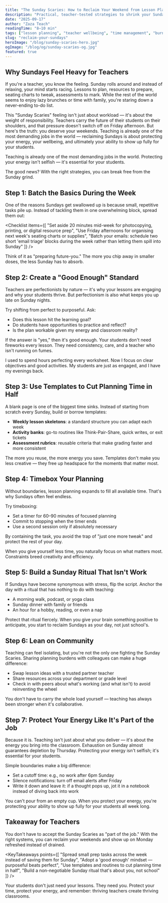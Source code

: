 ```yaml
---
title: "The Sunday Scaries: How to Reclaim Your Weekend from Lesson Planning"
description: "Practical, teacher-tested strategies to shrink your Sunday workload, protect your energy, and start Monday calm—not exhausted."
date: "2025-09-17"
author: "Zaza Teach"
readingTime: "8–10 min"
tags: ["lesson planning", "teacher wellbeing", "time management", "burnout", "workflow"]
slug: "reclaim-your-sundays"
heroImage: "/blog/sunday-scaries-hero.jpg"
ogImage: "/blog/og/sunday-scaries-og.jpg"
featured: true
---
```



## Why Sundays Feel Heavy for Teachers

If you're a teacher, you know the feeling. Sunday rolls around and instead of relaxing, your mind starts racing. Lessons to plan, resources to prepare, seating charts to tweak, assessments to mark. While the rest of the world seems to enjoy lazy brunches or time with family, you're staring down a never-ending to-do list.

This "Sunday Scaries" feeling isn't just about workload — it's about the weight of responsibility. Teachers carry the future of their students on their shoulders, and that pressure doesn't switch off on Friday afternoon. But here's the truth: you deserve your weekends. Teaching is already one of the most demanding jobs in the world — reclaiming Sundays is about protecting your energy, your wellbeing, and ultimately your ability to show up fully for your students.

<Callout type="well" title="You deserve your weekends">
Teaching is already one of the most demanding jobs in the world. Protecting your energy isn't selfish — it's essential for your students.
</Callout>

The good news? With the right strategies, you can break free from the Sunday grind.

## Step 1: Batch the Basics During the Week

One of the reasons Sundays get swallowed up is because small, repetitive tasks pile up. Instead of tackling them in one overwhelming block, spread them out:

<Checklist items={[
  "Set aside 20 minutes mid-week for photocopying, printing, or digital resource prep",
  "Use Friday afternoons for organising next week's seating charts or supplies",
  "Batch your emails: schedule two short 'email triage' blocks during the week rather than letting them spill into Sunday"
]} />

Think of it as "preparing future-you." The more you chip away in smaller doses, the less Sunday has to absorb.

## Step 2: Create a "Good Enough" Standard

Teachers are perfectionists by nature — it's why your lessons are engaging and why your students thrive. But perfectionism is also what keeps you up late on Sunday nights.

Try shifting from perfect to purposeful. Ask:

- Does this lesson hit the learning goal?
- Do students have opportunities to practice and reflect?
- Is the plan workable given my energy and classroom reality?

If the answer is "yes," then it's good enough. Your students don't need fireworks every lesson. They need consistency, care, and a teacher who isn't running on fumes.

<QuoteBox author="Sarah Mitchell" role="Year 5 teacher, UK">
I used to spend hours perfecting every worksheet. Now I focus on clear objectives and good activities. My students are just as engaged, and I have my evenings back.
</QuoteBox>

## Step 3: Use Templates to Cut Planning Time in Half

A blank page is one of the biggest time sinks. Instead of starting from scratch every Sunday, build or borrow templates:

- **Weekly lesson skeletons**: a standard structure you can adapt each week
- **Activity banks**: go-to routines like Think-Pair-Share, quick writes, or exit tickets
- **Assessment rubrics**: reusable criteria that make grading faster and more consistent

The more you reuse, the more energy you save. Templates don't make you less creative — they free up headspace for the moments that matter most.

## Step 4: Timebox Your Planning

Without boundaries, lesson planning expands to fill all available time. That's why Sundays often feel endless.

Try timeboxing:
- Set a timer for 60–90 minutes of focused planning
- Commit to stopping when the timer ends
- Use a second session only if absolutely necessary

By containing the task, you avoid the trap of "just one more tweak" and protect the rest of your day.

<Callout type="tip" title="The magic of timeboxing">
When you give yourself less time, you naturally focus on what matters most. Constraints breed creativity and efficiency.
</Callout>

<Divider />

## Step 5: Build a Sunday Ritual That Isn't Work

If Sundays have become synonymous with stress, flip the script. Anchor the day with a ritual that has nothing to do with teaching:

- A morning walk, podcast, or yoga class
- Sunday dinner with family or friends
- An hour for a hobby, reading, or even a nap

Protect that ritual fiercely. When you give your brain something positive to anticipate, you start to reclaim Sundays as your day, not just school's.

## Step 6: Lean on Community

Teaching can feel isolating, but you're not the only one fighting the Sunday Scaries. Sharing planning burdens with colleagues can make a huge difference:

- Swap lesson ideas with a trusted partner teacher
- Share resources across your department or grade level
- Check in with peers about what's working (and what isn't) to avoid reinventing the wheel

You don't have to carry the whole load yourself — teaching has always been stronger when it's collaborative.

## Step 7: Protect Your Energy Like It's Part of the Job

Because it is. Teaching isn't just about what you deliver — it's about the energy you bring into the classroom. Exhaustion on Sunday almost guarantees depletion by Thursday. Protecting your energy isn't selfish; it's essential for your students.

Simple boundaries make a big difference:
- Set a cutoff time: e.g., no work after 6pm Sunday
- Silence notifications: turn off email alerts after Friday
- Write it down and leave it: if a thought pops up, jot it in a notebook instead of diving back into work

<Callout type="warn" title="Energy is finite">
You can't pour from an empty cup. When you protect your energy, you're protecting your ability to show up fully for your students all week long.
</Callout>

<Divider />

## Takeaway for Teachers

You don't have to accept the Sunday Scaries as "part of the job." With the right systems, you can reclaim your weekends and show up on Monday refreshed instead of drained.

<KeyTakeaways points={[
  "Spread small prep tasks across the week instead of saving them for Sunday",
  "Adopt a 'good enough' mindset — purposeful beats perfect",
  "Use templates and routines to cut planning time in half",
  "Build a non-negotiable Sunday ritual that's about you, not school"
]} />

Your students don't just need your lessons. They need you. Protect your time, protect your energy, and remember: thriving teachers create thriving classrooms.